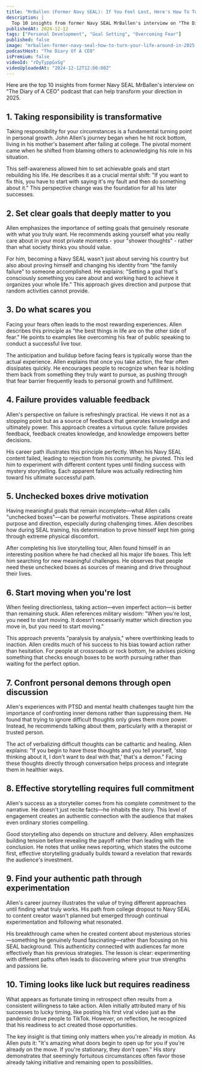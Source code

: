 ```yaml
---
title: "MrBallen (Former Navy SEAL): If You Feel Lost, Here's How To Turn Your Life Around In 2025!"
description: |
  Top 10 insights from former Navy SEAL MrBallen's interview on "The Diary of A CEO" podcast that can help transform your direction in 2025.
publishedAt: 2024-12-12
tags: ["Personal Development", "Goal Setting", "Overcoming Fear"]
published: false
image: "mrballen-former-navy-seal-how-to-turn-your-life-around-in-2025.jpg"
podcastHost: "The Diary Of A CEO"
isPremium: false
videoId: "rDyTyppGxSg"
videoUploadedAt: "2024-12-12T12:00:00Z"
---
```



<PodcastSummaryPageLayout frontmatter={frontmatter}>
Here are the top 10 insights from former Navy SEAL MrBallen's interview on "The Diary of A CEO" podcast that can help transform your direction in 2025.

## 1. Taking responsibility is transformative

Taking responsibility for your circumstances is a fundamental turning point in personal growth. John Allen's journey began when he hit rock bottom, living in his mother's basement after failing at college. The pivotal moment came when he shifted from blaming others to acknowledging his role in his situation.

This self-awareness allowed him to set achievable goals and start rebuilding his life. He describes it as a crucial mental shift: "If you want to fix this, you have to start with saying it's my fault and then do something about it." This perspective change was the foundation for all his later successes.

## 2. Set clear goals that deeply matter to you

Allen emphasizes the importance of setting goals that genuinely resonate with what you truly want. He recommends asking yourself what you really care about in your most private moments - your "shower thoughts" - rather than what society thinks you should value.

For him, becoming a Navy SEAL wasn't just about serving his country but also about proving himself and changing his identity from "the family failure" to someone accomplished. He explains: "Setting a goal that's consciously something you care about and working hard to achieve it organizes your whole life." This approach gives direction and purpose that random activities cannot provide.

## 3. Do what scares you

Facing your fears often leads to the most rewarding experiences. Allen describes this principle as "the best things in life are on the other side of fear." He points to examples like overcoming his fear of public speaking to conduct a successful live tour.

The anticipation and buildup before facing fears is typically worse than the actual experience. Allen explains that once you take action, the fear often dissipates quickly. He encourages people to recognize when fear is holding them back from something they truly want to pursue, as pushing through that fear barrier frequently leads to personal growth and fulfillment.

## 4. Failure provides valuable feedback

Allen's perspective on failure is refreshingly practical. He views it not as a stopping point but as a source of feedback that generates knowledge and ultimately power. This approach creates a virtuous cycle: failure provides feedback, feedback creates knowledge, and knowledge empowers better decisions.

His career path illustrates this principle perfectly. When his Navy SEAL content failed, leading to rejection from his community, he pivoted. This led him to experiment with different content types until finding success with mystery storytelling. Each apparent failure was actually redirecting him toward his ultimate successful path.

## 5. Unchecked boxes drive motivation

Having meaningful goals that remain incomplete—what Allen calls "unchecked boxes"—can be powerful motivators. These aspirations create purpose and direction, especially during challenging times. Allen describes how during SEAL training, his determination to prove himself kept him going through extreme physical discomfort.

After completing his live storytelling tour, Allen found himself in an interesting position where he had checked all his major life boxes. This left him searching for new meaningful challenges. He observes that people need these unchecked boxes as sources of meaning and drive throughout their lives.

## 6. Start moving when you're lost

When feeling directionless, taking action—even imperfect action—is better than remaining stuck. Allen references military wisdom: "When you're lost, you need to start moving. It doesn't necessarily matter which direction you move in, but you need to start moving."

This approach prevents "paralysis by analysis," where overthinking leads to inaction. Allen credits much of his success to his bias toward action rather than hesitation. For people at crossroads or rock bottom, he advises picking something that checks enough boxes to be worth pursuing rather than waiting for the perfect option.

## 7. Confront personal demons through open discussion

Allen's experiences with PTSD and mental health challenges taught him the importance of confronting inner demons rather than suppressing them. He found that trying to ignore difficult thoughts only gives them more power. Instead, he recommends talking about them, particularly with a therapist or trusted person.

The act of verbalizing difficult thoughts can be cathartic and healing. Allen explains: "If you begin to have those thoughts and you tell yourself, 'stop thinking about it, I don't want to deal with that,' that's a demon." Facing these thoughts directly through conversation helps process and integrate them in healthier ways.

## 8. Effective storytelling requires full commitment

Allen's success as a storyteller comes from his complete commitment to the narrative. He doesn't just recite facts—he inhabits the story. This level of engagement creates an authentic connection with the audience that makes even ordinary stories compelling.

Good storytelling also depends on structure and delivery. Allen emphasizes building tension before revealing the payoff rather than leading with the conclusion. He notes that unlike news reporting, which states the outcome first, effective storytelling gradually builds toward a revelation that rewards the audience's investment.

## 9. Find your authentic path through experimentation

Allen's career journey illustrates the value of trying different approaches until finding what truly works. His path from college dropout to Navy SEAL to content creator wasn't planned but emerged through continual experimentation and following what resonated.

His breakthrough came when he created content about mysterious stories—something he genuinely found fascinating—rather than focusing on his SEAL background. This authenticity connected with audiences far more effectively than his previous strategies. The lesson is clear: experimenting with different paths often leads to discovering where your true strengths and passions lie.

## 10. Timing looks like luck but requires readiness

What appears as fortunate timing in retrospect often results from a consistent willingness to take action. Allen initially attributed many of his successes to lucky timing, like posting his first viral video just as the pandemic drove people to TikTok. However, on reflection, he recognized that his readiness to act created those opportunities.

The key insight is that timing only matters when you're already in motion. As Allen puts it: "It's amazing what doors begin to open up for you if you're already on the move. If you're stationary, they don't open." His story demonstrates that seemingly fortuitous circumstances often favor those already taking initiative and remaining open to possibilities.

</PodcastSummaryPageLayout>

